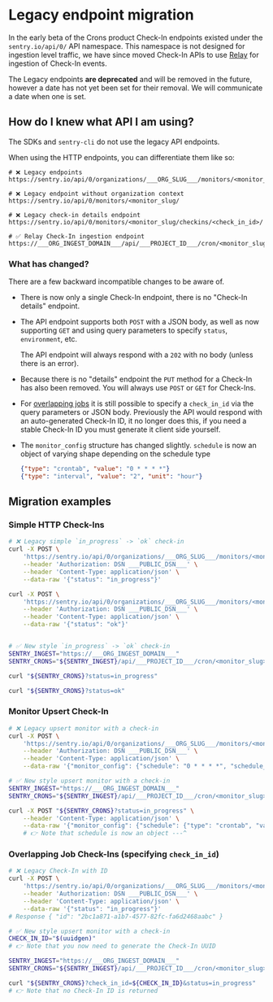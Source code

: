 # Legacy endpoint migration

In the early beta of the Crons product Check-In endpoints existed under the
`sentry.io/api/0/` API namespace. This namespace is not designed for ingestion
level traffic, we have since moved Check-In APIs to use
[Relay](/product/relay/) for ingestion of Check-In events.

<Alert level="info">

The Legacy endpoints **are deprecated** and will be removed in the future,
however a date has not yet been set for their removal. We will communicate a
date when one is set.

</Alert>

## How do I knew what API I am using?

The SDKs and `sentry-cli` do not use the legacy API endpoints.

When using the HTTP endpoints, you can differentiate them like so:

```
# ❌ Legacy endpoints
https://sentry.io/api/0/organizations/___ORG_SLUG___/monitors/<monitor_slug/

# ❌ Legacy endpoint without organization context
https://sentry.io/api/0/monitors/<monitor_slug/

# ❌ Legacy check-in details endpoint
https://sentry.io/api/0/monitors/<monitor_slug/checkins/<check_in_id>/

# ✅ Relay Check-In ingestion endpoint
https://___ORG_INGEST_DOMAIN___/api/___PROJECT_ID___/cron/<monitor_slug>/___PUBLIC_KEY___/
```

### What has changed?

There are a few backward incompatible changes to be aware of.

- There is now only a single Check-In endpoint, there is no "Check-In details"
  endpoint.

- The API endpoint supports both `POST` with a JSON body, as well as now
  supporting `GET` and using query parameters to specify `status`,
  `environment`, etc.

  The API endpoint will always respond with a `202` with no body (unless there
  is an error).

- Because there is no "details" endpoint the `PUT` method for a Check-In has
  also been removed. You will always use `POST` or `GET` for Check-Ins.

- For [overlapping
  jobs](/product/crons/getting-started/http/#overlapping-jobs-optional) it is
  still possible to specify a `check_in_id` via the query parameters or JSON
  body. Previously the API would respond with an auto-generated Check-In ID, it
  no longer does this, if you need a stable Check-In ID you must generate it
  client side yourself.

- The `monitor_config` structure has changed slightly. `schedule` is now an
  object of varying shape depending on the schedule type

  ```json
  {"type": "crontab", "value": "0 * * * *"}
  {"type": "interval", "value": "2", "unit": "hour"}
  ```

## Migration examples

### Simple HTTP Check-Ins

```sh
# ❌ Legacy simple `in_progress` -> `ok` check-in
curl -X POST \
    'https://sentry.io/api/0/organizations/___ORG_SLUG___/monitors/<monitor_slug>/checkins/' \
    --header 'Authorization: DSN ___PUBLIC_DSN___' \
    --header 'Content-Type: application/json' \
    --data-raw '{"status": "in_progress"}'

curl -X POST \
    'https://sentry.io/api/0/organizations/___ORG_SLUG___/monitors/<monitor_slug>/checkins/' \
    --header 'Authorization: DSN ___PUBLIC_DSN___' \
    --header 'Content-Type: application/json' \
    --data-raw '{"status": "ok"}'


# ✅ New style `in_progress` -> `ok` check-in
SENTRY_INGEST="https://___ORG_INGEST_DOMAIN___"
SENTRY_CRONS="${SENTRY_INGEST}/api/___PROJECT_ID___/cron/<monitor_slug>/___PUBLIC_KEY___/"

curl "${SENTRY_CRONS}?status=in_progress"

curl "${SENTRY_CRONS}?status=ok"
```

### Monitor Upsert Check-In

```sh
# ❌ Legacy upsert monitor with a check-in
curl -X POST \
    'https://sentry.io/api/0/organizations/___ORG_SLUG___/monitors/<monitor_slug>/checkins/' \
    --header 'Authorization: DSN ___PUBLIC_DSN___' \
    --header 'Content-Type: application/json' \
    --data-raw '{"monitor_config": {"schedule": "0 * * * *", "schedule_type": "crontab"}, "status": "in_progress"}'

# ✅ New style upsert monitor with a check-in
SENTRY_INGEST="https://___ORG_INGEST_DOMAIN___"
SENTRY_CRONS="${SENTRY_INGEST}/api/___PROJECT_ID___/cron/<monitor_slug>/___PUBLIC_KEY___/"

curl -X POST "${SENTRY_CRONS}?status=in_progress" \
    --header 'Content-Type: application/json' \
    --data-raw '{"monitor_config": {"schedule": {"type": "crontab", "value": "0 * * * *"}}, "status": "in_progress"}'
    # 👉 Note that schedule is now an object ---^
```

### Overlapping Job Check-Ins (specifying `check_in_id`)

```sh
# ❌ Legacy Check-In with ID
curl -X POST \
    'https://sentry.io/api/0/organizations/___ORG_SLUG___/monitors/<monitor_slug>/checkins/' \
    --header 'Authorization: DSN ___PUBLIC_DSN___' \
    --header 'Content-Type: application/json' \
    --data-raw '{"status": "in_progress"}'
# Response { "id": "2bc1a871-a1b7-4577-82fc-fa6d2468aabc" }

# ✅ New style upsert monitor with a check-in
CHECK_IN_ID="$(uuidgen)"
# 👉 Note that you now need to generate the Check-In UUID

SENTRY_INGEST="https://___ORG_INGEST_DOMAIN___"
SENTRY_CRONS="${SENTRY_INGEST}/api/___PROJECT_ID___/cron/<monitor_slug>/___PUBLIC_KEY___/"

curl "${SENTRY_CRONS}?check_in_id=${CHECK_IN_ID}&status=in_progress"
# 👉 Note that no Check-In ID is returned
```
